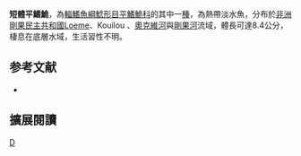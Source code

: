 {{Speciesbox 
| taxon = Amphilius brevis
| status = LC
| status_system = IUCN3.1
| authority = [[Boulenger|Boulenger]], 1902
| synonyms = *''Anoplopterus brevis'',Boulenger, 1902
}}

'''短體平鰭鮠'''，為[[輻鰭魚綱|輻鰭魚綱]][[鯰形目|鯰形目]][[平鰭鮠科|平鰭鮠科]]的其中一[[種|種]]，為熱帶淡水魚，分布於[[非洲|非洲]][[剛果民主共和國|剛果民主共和國]]Loeme、Kouilou 、[[奧克維河|奧克維河]]與[[剛果河|剛果河]]流域，體長可達8.4公分，棲息在底層水域，生活習性不明。

==参考文献==
*{{FishBase_species|genus=Amphilius|species=brevis|year=2014|month=10}}

== 擴展閱讀 ==
{{refbegin}}
{{wikispecies-inline|Amphilius brevis|短體平鰭鮠}}
{{refend}}
{{Taxonbar|from=Q923992}}

[[Category:平鰭鮠屬|D]]


{{魚類小作品}}